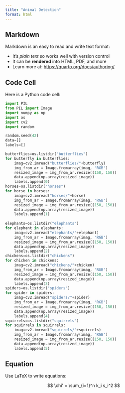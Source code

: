 ```yaml
---
title: "Animal Detection"
format: html
---
```


## Markdown

Markdown is an easy to read and write text format:

- It's _plain text_ so works well with version control
- It can be **rendered** into HTML, PDF, and more
- Learn more at: <https://quarto.org/docs/authoring/>

## Code Cell

Here is a Python code cell:

```python
import PIL
from PIL import Image
import numpy as np
import os
import cv2
import random

random.seed(42)
data=[]
labels=[]

butterflies=os.listdir("butterflies")
for butterfly in butterflies:
    imag=cv2.imread("butterflies/"+butterfly)
    img_from_ar = Image.fromarray(imag, 'RGB')
    resized_image = img_from_ar.resize((150, 150))
    data.append(np.array(resized_image))
    labels.append(0)
horses=os.listdir("horses")
for horse in horses:
    imag=cv2.imread("horses/"+horse)
    img_from_ar = Image.fromarray(imag, 'RGB')
    resized_image = img_from_ar.resize((150, 150))
    data.append(np.array(resized_image))
    labels.append(1)
    
elephants=os.listdir("elephants")
for elephant in elephants:
    imag=cv2.imread("elephants/"+elephant)
    img_from_ar = Image.fromarray(imag, 'RGB')
    resized_image = img_from_ar.resize((150, 150))
    data.append(np.array(resized_image))
    labels.append(2)
chickens=os.listdir("chickens")
for chicken in chickens:
    imag=cv2.imread("chickens/"+chicken)
    img_from_ar = Image.fromarray(imag, 'RGB')
    resized_image = img_from_ar.resize((150, 150))
    data.append(np.array(resized_image))
    labels.append(3)
spiders=os.listdir("spiders")
for spider in spiders:
    imag=cv2.imread("spiders/"+spider)
    img_from_ar = Image.fromarray(imag, 'RGB')
    resized_image = img_from_ar.resize((150, 150))
    data.append(np.array(resized_image))
    labels.append(4)
squirrels=os.listdir("squirrels")
for squirrels in squirrels:
    imag=cv2.imread("squirrels/"+squirrels)
    img_from_ar = Image.fromarray(imag, 'RGB')
    resized_image = img_from_ar.resize((150, 150))
    data.append(np.array(resized_image))
    labels.append(5)

```

## Equation

Use LaTeX to write equations:

$$
\chi' = \sum_{i=1}^n k_i s_i^2
$$
